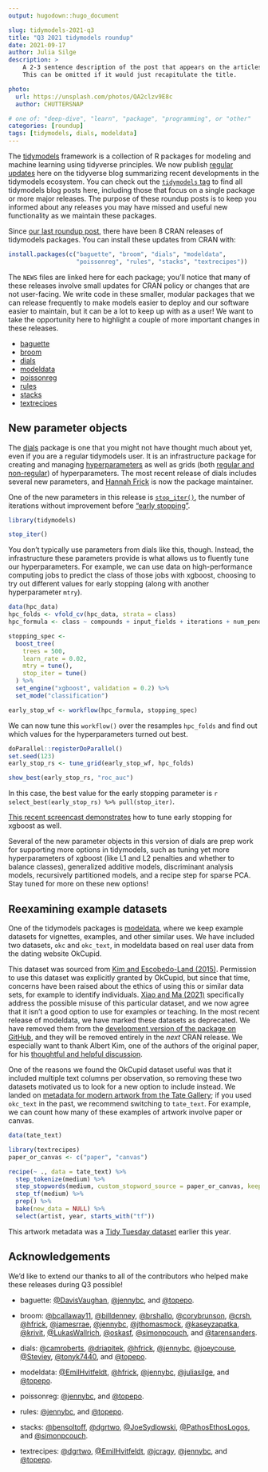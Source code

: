 ```yaml
---
output: hugodown::hugo_document

slug: tidymodels-2021-q3
title: "Q3 2021 tidymodels roundup"
date: 2021-09-17
author: Julia Silge
description: >
    A 2-3 sentence description of the post that appears on the articles page.
    This can be omitted if it would just recapitulate the title.

photo:
  url: https://unsplash.com/photos/QA2clzv9E8c
  author: CHUTTERSNAP

# one of: "deep-dive", "learn", "package", "programming", or "other"
categories: [roundup] 
tags: [tidymodels, dials, modeldata]
---
```


<!--
TODO:
* [ ] Look over / edit the post's title in the yaml
* [ ] Edit (or delete) the description; note this appears in the Twitter card
* [ ] Pick category and tags (see existing with `hugodown::tidy_show_meta()`)
* [ ] Find photo & update yaml metadata
* [ ] Create `thumbnail-sq.jpg`; height and width should be equal
* [ ] Create `thumbnail-wd.jpg`; width should be >5x height
* [ ] `hugodown::use_tidy_thumbnails()`
* [ ] Add intro sentence, e.g. the standard tagline for the package
* [ ] `usethis::use_tidy_thanks()`
-->

The [tidymodels](https://www.tidymodels.org/) framework is a collection of R packages for modeling and machine learning using tidyverse principles. We now publish [regular updates](https://www.tidyverse.org/categories/roundup/) here on the tidyverse blog summarizing recent developments in the tidymodels ecosystem. You can check out the [`tidymodels` tag](https://www.tidyverse.org/tags/tidymodels/) to find all tidymodels blog posts here, including those that focus on a single package or more major releases. The purpose of these roundup posts is to keep you informed about any releases you may have missed and useful new functionality as we maintain these packages.

Since [our last roundup post](https://www.tidyverse.org/blog/2021/07/tidymodels-july-2021/), there have been 8 CRAN releases of tidymodels packages. You can install these updates from CRAN with:

```r
install.packages(c("baguette", "broom", "dials", "modeldata", 
                   "poissonreg", "rules", "stacks", "textrecipes"))
```

The `NEWS` files are linked here for each package; you'll notice that many of these releases involve small updates for CRAN policy or changes that are not user-facing. We write code in these smaller, modular packages that we can release frequently to make models easier to deploy and our software easier to maintain, but it can be a lot to keep up with as a user! We want to take the opportunity here to highlight a couple of more important changes in these releases.

- [baguette](FIXME)
- [broom](https://broom.tidymodels.org/news/index.html#broom-0-7-9-2021-07-27)
- [dials](https://dials.tidymodels.org/news/index.html#dials-0-0-10-2021-09-10)
- [modeldata](FIXME)
- [poissonreg](https://poissonreg.tidymodels.org/news/index.html#poissonreg-0-1-1-2021-08-07)
- [rules](https://rules.tidymodels.org/news/index.html#rules-0-1-2-2021-08-07)
- [stacks](https://github.com/tidymodels/stacks/blob/main/NEWS.md#v021)
- [textrecipes](https://textrecipes.tidymodels.org/news/index.html#textrecipes-0-4-1-2021-07-11)

## New parameter objects

The [dials](https://dials.tidymodels.org/) package is one that you might not have thought much about yet, even if you are a regular tidymodels user. It is an infrastructure package for creating and managing [hyperparameters](https://www.tmwr.org/tuning.html#tuning-params-tidymodels) as well as grids (both [regular and non-regular](https://www.tmwr.org/grid-search.html#grids)) of hyperparameters. The most recent release of dials includes several new parameters, and [Hannah Frick](https://www.frick.ws/) is now the package maintainer.

One of the new parameters in this release is [`stop_iter()`](https://dials.tidymodels.org/reference/stop_iter.html), the number of iterations without improvement before ["early stopping"](https://en.wikipedia.org/wiki/Early_stopping).

```r
library(tidymodels)

stop_iter()
```

You don't typically use parameters from dials like this, though. Instead, the infrastructure these parameters provide is what allows us to fluently tune our hyperparameters. For example, we can use data on high-performance computing jobs to predict the class of those jobs with xgboost, choosing to try out different values for early stopping (along with another hyperparameter `mtry`).

```r
data(hpc_data)
hpc_folds <- vfold_cv(hpc_data, strata = class)
hpc_formula <- class ~ compounds + input_fields + iterations + num_pending + hour

stopping_spec <-
  boost_tree(
    trees = 500,
    learn_rate = 0.02,
    mtry = tune(),
    stop_iter = tune()
  ) %>%
  set_engine("xgboost", validation = 0.2) %>%
  set_mode("classification")

early_stop_wf <- workflow(hpc_formula, stopping_spec)
```

We can now tune this `workflow()` over the resamples `hpc_folds` and find out which values for the hyperparameters turned out best.

```r
doParallel::registerDoParallel()
set.seed(123)
early_stop_rs <- tune_grid(early_stop_wf, hpc_folds)

show_best(early_stop_rs, "roc_auc")
```

In this case, the best value for the early stopping parameter is `r select_best(early_stop_rs) %>% pull(stop_iter)`.

[This recent screencast demonstrates](https://youtu.be/aXAafzOFyjk) how to tune early stopping for xgboost as well.

Several of the new parameter objects in this version of dials are prep work for supporting more options in tidymodels, such as tuning yet more hyperparameters of xgboost (like L1 and L2 penalties and whether to balance classes), generalized additive models, discriminant analysis models, recursively partitioned models, and a recipe step for sparse PCA. Stay tuned for more on these new options!

## Reexamining example datasets

One of the tidymodels packages is [modeldata](https://modeldata.tidymodels.org/), where we keep example datasets for vignettes, examples, and other similar uses. We have included two datasets, `okc` and `okc_text`, in modeldata based on real user data from the dating website OkCupid.

This dataset was sourced from [Kim and Escobedo-Land (2015)](https://doi.org/10.1080/26939169.2021.1924516). Permission to use this dataset was explicitly granted by OkCupid, but since that time, concerns have been raised about the ethics of using this or similar data sets, for example to identify individuals. [Xiao and Ma (2021)](https://doi.org/10.1080/26939169.2021.1930812) specifically address the possible misuse of this particular dataset, and we now agree that it isn't a good option to use for examples or teaching. In the most recent release of modeldata, we have marked these datasets as deprecated. We have removed them from the [development version of the package on GitHub](https://github.com/tidymodels/modeldata/), and they will be removed entirely in the _next_ CRAN release. We especially want to thank Albert Kim, one of the authors of the original paper, for his [thoughtful and helpful discussion](https://github.com/tidymodels/modeldata/issues/10).

One of the reasons we found the OkCupid dataset useful was that it included multiple text columns per observation, so removing these two datasets motivated us to look for a new option to include instead. We landed on [metadata for modern artwork from the Tate Gallery](https://modeldata.tidymodels.org/reference/tate_text.html); if you used `okc_text` in the past, we recommend switching to `tate_text`. For example, we can count how many of these examples of artwork involve paper or canvas.

```r
data(tate_text)

library(textrecipes)
paper_or_canvas <- c("paper", "canvas")

recipe(~ ., data = tate_text) %>%
  step_tokenize(medium) %>%
  step_stopwords(medium, custom_stopword_source = paper_or_canvas, keep = TRUE) %>%
  step_tf(medium) %>%
  prep() %>%
  bake(new_data = NULL) %>%
  select(artist, year, starts_with("tf"))
```

This artwork metadata was a [Tidy Tuesday dataset](https://github.com/rfordatascience/tidytuesday/blob/master/data/2021/2021-01-12/readme.md) earlier this year.

## Acknowledgements

We’d like to extend our thanks to all of the contributors who helped make these releases during Q3 possible!

- baguette: [&#x0040;DavisVaughan](https://github.com/DavisVaughan), [&#x0040;jennybc](https://github.com/jennybc), and [&#x0040;topepo](https://github.com/topepo).

- broom: [&#x0040;bcallaway11](https://github.com/bcallaway11), [&#x0040;billdenney](https://github.com/billdenney), [&#x0040;brshallo](https://github.com/brshallo), [&#x0040;corybrunson](https://github.com/corybrunson), [&#x0040;crsh](https://github.com/crsh), [&#x0040;hfrick](https://github.com/hfrick), [&#x0040;jamesrrae](https://github.com/jamesrrae), [&#x0040;jennybc](https://github.com/jennybc), [&#x0040;jthomasmock](https://github.com/jthomasmock), [&#x0040;kaseyzapatka](https://github.com/kaseyzapatka), [&#x0040;krivit](https://github.com/krivit), [&#x0040;LukasWallrich](https://github.com/LukasWallrich), [&#x0040;oskasf](https://github.com/oskasf), [&#x0040;simonpcouch](https://github.com/simonpcouch), and [&#x0040;tarensanders](https://github.com/tarensanders).

- dials: [&#x0040;camroberts](https://github.com/camroberts), [&#x0040;driapitek](https://github.com/driapitek), [&#x0040;hfrick](https://github.com/hfrick), [&#x0040;jennybc](https://github.com/jennybc), [&#x0040;joeycouse](https://github.com/joeycouse), [&#x0040;Steviey](https://github.com/Steviey), [&#x0040;tonyk7440](https://github.com/tonyk7440), and [&#x0040;topepo](https://github.com/topepo).

- modeldata: [&#x0040;EmilHvitfeldt](https://github.com/EmilHvitfeldt), [&#x0040;hfrick](https://github.com/hfrick), [&#x0040;jennybc](https://github.com/jennybc), [&#x0040;juliasilge](https://github.com/juliasilge), and [&#x0040;topepo](https://github.com/topepo).

- poissonreg: [&#x0040;jennybc](https://github.com/jennybc), and [&#x0040;topepo](https://github.com/topepo).

- rules: [&#x0040;jennybc](https://github.com/jennybc), and [&#x0040;topepo](https://github.com/topepo).

- stacks: [&#x0040;bensoltoff](https://github.com/bensoltoff), [&#x0040;dgrtwo](https://github.com/dgrtwo), [&#x0040;JoeSydlowski](https://github.com/JoeSydlowski), [&#x0040;PathosEthosLogos](https://github.com/PathosEthosLogos), and [&#x0040;simonpcouch](https://github.com/simonpcouch).

- textrecipes: [&#x0040;dgrtwo](https://github.com/dgrtwo), [&#x0040;EmilHvitfeldt](https://github.com/EmilHvitfeldt), [&#x0040;jcragy](https://github.com/jcragy), [&#x0040;jennybc](https://github.com/jennybc), and [&#x0040;topepo](https://github.com/topepo).


